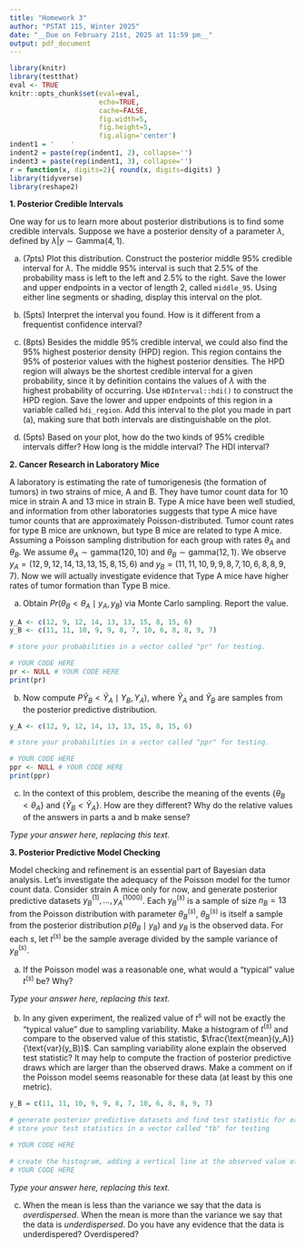 ```yaml
---
title: "Homework 3"
author: "PSTAT 115, Winter 2025"
date: "__Due on February 21st, 2025 at 11:59 pm__"
output: pdf_document
---
```


```r
library(knitr)
library(testthat)
eval <- TRUE
knitr::opts_chunk$set(eval=eval,
                      echo=TRUE, 
                      cache=FALSE, 
                      fig.width=5, 
                      fig.height=5,
                      fig.align='center')
indent1 = '    '
indent2 = paste(rep(indent1, 2), collapse='')
indent3 = paste(rep(indent1, 3), collapse='')
r = function(x, digits=2){ round(x, digits=digits) }
library(tidyverse)
library(reshape2)
```


**1. Posterior Credible Intervals**  

One way for us to learn more about posterior distributions is to find some credible intervals. Suppose we have a posterior density of a parameter $\lambda$, defined by $\lambda|y \sim \text{Gamma}(4, 1)$.

a. (7pts) Plot this distribution. Construct the posterior middle 95% credible interval for $\lambda$. The middle 95% interval is such that 2.5% of the probability mass is left to the left and 2.5% to the right.  Save the lower and upper endpoints in a vector of length 2, called `middle_95`.  Using either line segments or shading, display this interval on the plot.

b. (5pts) Interpret the interval you found. How is it different from a frequentist confidence interval?

c. (8pts) Besides the middle 95% credible interval, we could also find the 95% highest posterior density (HPD) region. This region  contains the 95% of posterior values with the highest posterior densities. The HPD region will always be the shortest credible interval for a given probability, since it by definition contains the values of $\lambda$ with the highest probability of occurring.
Use `HDInterval::hdi()` to construct the HPD region. Save the lower and upper endpoints of this region in a variable called `hdi_region`. Add this interval to the plot you made in part (a), making sure that both intervals are distinguishable on the plot.

d. (5pts) Based on your plot, how do the two kinds of 95% credible intervals differ? How long is the middle interval? The HDI interval?




 
**2. Cancer Research in Laboratory Mice**

A laboratory is estimating the rate of tumorigenesis (the formation of tumors) in two strains of mice, A and B.  They have tumor count data for 10 mice in strain A and 13 mice in strain B.  Type A mice have been well studied, and information from other laboratories suggests that type A mice have tumor counts that are approximately Poisson-distributed. Tumor count rates for type B mice are unknown, but type B mice are related to type A mice. Assuming a Poisson sampling distribution for each group with rates $\theta_A$ and $\theta_B$. We assume $\theta_A \sim \text{gamma}(120, 10)$ and  $\theta_B\sim\text{gamma}(12, 1)$.  We observe $y_A = (12,9,12,14,13,13,15,8,15,6)$ and
$y_B = (11,11,10,9,9,8,7,10,6,8,8,9,7)$. Now we will actually investigate evidence that Type A mice have higher rates of tumor formation than Type B mice.  

a. Obtain $Pr(\theta_B < \theta_A \mid y_A, y_B)$ via Monte Carlo sampling. Report the value.

```r
y_A <- c(12, 9, 12, 14, 13, 13, 15, 8, 15, 6)
y_B <- c(11, 11, 10, 9, 9, 8, 7, 10, 6, 8, 8, 9, 7)

# store your probabilities in a vector called "pr" for testing.

# YOUR CODE HERE
pr <- NULL # YOUR CODE HERE
print(pr)

```

b. Now compute $P\tilde Y_B < \tilde Y_A \mid Y_B, Y_A)$, where $\tilde Y_A$ and $\tilde Y_B$ are samples from the posterior predictive distribution. 

```r
y_A <- c(12, 9, 12, 14, 13, 13, 15, 8, 15, 6)

# store your probabilities in a vector called "ppr" for testing.

# YOUR CODE HERE
ppr <- NULL # YOUR CODE HERE
print(ppr)
```

c.  In the context of this problem, describe the meaning of the events $\{\theta_B < \theta_A\}$ and $\{\tilde Y_B < \tilde Y_A\}$.  How are they different? Why do the relative values of the answers in parts a and b make sense?

_Type your answer here, replacing this text._

**3. Posterior Predictive Model Checking**

Model checking and refinement is an essential part of Bayesian data analysis. Let's investigate the adequacy of the Poisson model for the tumor count data. Consider strain A mice only for now, and generate posterior predictive datasets $y_B^{(1)}, ..., y_A^{(1000)}$. Each $y_B^{(s)}$ is a sample of size $n_B = 13$ from the Poisson distribution with parameter $\theta_B^{(s)}$, $\theta_B^{(s)}$ is itself a sample from the posterior distribution $p(\theta_B \mid y_B)$ and $y_B$ is the observed data.  For each $s$, let $t^{(s)}$ be the sample average divided by the sample variance of $y_B^{(s)}$.

a.  If the Poisson model was a reasonable one, what would a "typical" value $t^{(s)}$ be? Why?

_Type your answer here, replacing this text._

b.  In any given experiment, the realized value of $t^{s}$ will not be exactly the "typical value" due to sampling variability.  Make a histogram of $t^{(s)}$ and compare to the observed value of this statistic, $\frac{\text{mean}(y_A)}{\text{var}(y_B)}$. Can sampling variability alone explain the observed test statistic? It may help to compute the fraction of posterior predictive draws which are larger than the observed draws. Make a comment on if the Poisson model seems reasonable for these data (at least by this one metric).  

```r
y_B = c(11, 11, 10, 9, 9, 8, 7, 10, 6, 8, 8, 9, 7)

# generate posterior predictive datasets and find test statistic for each one
# store your test statistics in a vector called "tb" for testing

# YOUR CODE HERE
```



```r
# create the histogram, adding a vertical line at the observed value of the test statistic
# YOUR CODE HERE
```

_Type your answer here, replacing this text._

c. When the mean is less than the variance we say that the data is _overdispersed_.  When the mean is more than the variance we say that the data is _underdispersed_.  Do you have any evidence that the data is underdispered? Overdispered?